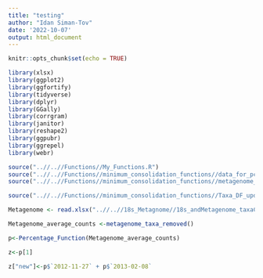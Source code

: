```yaml
---
title: "testing"
author: "Idan Siman-Tov"
date: '2022-10-07'
output: html_document
---
```


```r
knitr::opts_chunk$set(echo = TRUE)
```



```r
library(xlsx)
library(ggplot2)
library(ggfortify)
library(tidyverse)
library(dplyr)
library(GGally)
library(corrgram)
library(janitor)
library(reshape2)
library(ggpubr)
library(ggrepel)
library(webr)
```


```r
source("..//..//Functions//My_Functions.R")
source("..//..//Functions//minimum_consolidation_functions//data_for_pca_formating_updatedSept2022_no_percentage_minimum_consolidation.R")
source("..//..//Functions//minimum_consolidation_functions//metagenome_taxa_removed_updatedSept2022_no_percentage_minimum_consolidation.R")

source("..//..//Functions//minimum_consolidation_functions//Taxa_DF_updatedSept2022_no_percentage_minimum_consolidation.R")
```


```r
Metagenome <- read.xlsx("..//..//18s_Metagnome//18s_andMetagenome_taxaCounts_updatedSept2022_no_percentage.xlsx", sheetIndex=3, header= FALSE)
```




```r
Metagenome_average_counts <-metagenome_taxa_removed()
```






```r
p<-Percentage_Function(Metagenome_average_counts)
```



```r
z<-p[1]

```

```r
z["new"]<-p$`2012-11-27` + p$`2013-02-08`
```




























